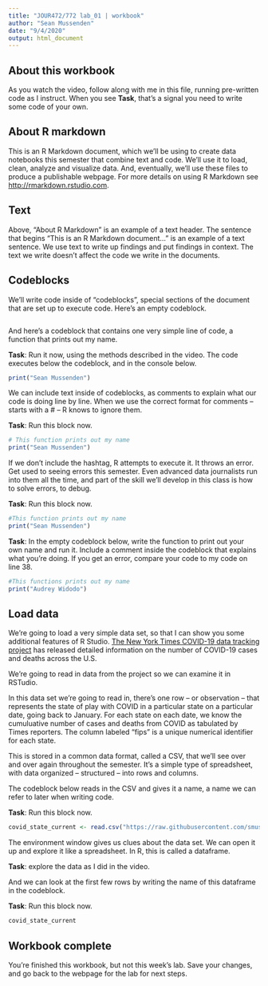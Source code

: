 ```yaml
---
title: "JOUR472/772 lab_01 | workbook"
author: "Sean Mussenden"
date: "9/4/2020"
output: html_document
---
```


## About this workbook

As you watch the video, follow along with me in this file, running pre-written code as I instruct. When you see **Task**, that's a signal you need to write some code of your own.

## About R markdown 

This is an R Markdown document, which we'll be using to create data notebooks this semester that combine text and code. We'll use it to load, clean, analyze and visualize data.  And, eventually, we'll use these files to produce a publishable webpage. For more details on using R Markdown see <http://rmarkdown.rstudio.com>.  

## Text 

Above, "About R Markdown" is an example of a text header.  The sentence that begins "This is an R Markdown document..." is an example of a text sentence.  We use text to write up findings and put findings in context.  The text we write doesn't affect the code we write in the documents. 

## Codeblocks

We'll write code inside of "codeblocks", special sections of the document that are set up to execute code. Here's an empty codeblock.

```r

```

And here's a codeblock that contains one very simple line of code, a function that prints out my name. 

**Task**: Run it now, using the methods described in the video. The code executes below the codeblock, and in the console below.   

```r

print("Sean Mussenden")

```

We can include text inside of codeblocks, as comments to explain what our code is doing line by line.  When we use the correct format for comments -- starts with a # -- R knows to ignore them.

**Task**: Run this block now.

```r
# This function prints out my name
print("Sean Mussenden")

```

If we don't include the hashtag, R attempts to execute it. It throws an error. Get used to seeing errors this semester.  Even advanced data journalists run into them all the time, and part of the skill we'll develop in this class is how to solve errors, to debug.    

**Task**: Run this block now.

```r

#This function prints out my name
print("Sean Mussenden")

```

**Task**: In the empty codeblock below, write the function to print out your own name and run it.  Include a comment inside the codeblock that explains what you're doing. If you get an error, compare your code to my code on line 38. 

```r
#This functions prints out my name
print("Audrey Widodo")
```

## Load data 

We're going to load a very simple data set, so that I can show you some additional features of R Studio. [The New York Times COVID-19 data tracking project](https://github.com/nytimes/covid-19-data) has released detailed information on the number of COVID-19 cases and deaths across the U.S. 

We're going to read in data from the project so we can examine it in RSTudio.  

In this data set we're going to read in, there's one row -- or observation -- that represents the state of play with COVID in a particular state on a particular date, going back to January.  For each state on each date, we know the cumuluative number of cases and deaths from COVID as tabulated by Times reporters.  The column labeled "fips" is a unique numerical identifier for each state. 

This is stored in a common data format, called a CSV, that we'll see over and over again throughout the semester. It's a simple type of spreadsheet, with data organized -- structured -- into rows and columns.

The codeblock below reads in the CSV and gives it a name, a name we can refer to later when writing code. 

**Task**: Run this block now.

```r

covid_state_current <- read.csv("https://raw.githubusercontent.com/smussenden/20_fall_data_journalism/master/labs/lab_01/lab_01_workbook/lab_01_data/covid_state_current_08_31_2020.csv")


```

The environment window gives us clues about the data set.  We can open it up and explore it like a spreadsheet. In R, this is called a dataframe. 

**Task**: explore the data as I did in the video.

And we can look at the first few rows by writing the name of this dataframe in the codeblock. 

**Task**: Run this block now.

```r
covid_state_current
```

## Workbook complete

You're finished this workbook, but not this week's lab.  Save your changes, and go back to the webpage for the lab for next steps.
